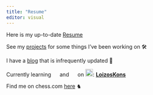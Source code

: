 ```yaml
---
title: "Resume"
editor: visual
---
```


Here is my up-to-date [Resume](Resume_Kοnstantinou.pdf)

See my [projects](https://www.loizos.xyz/software/) for some things I've been working on 🛠

I have a [blog](https://www.loizos.xyz/blog.html) that is infrequently updated 📝

Currently learning ![](images/paste-491BD3EC.png){width="15"} and ![](images/paste-3A990530.png){width="15"} on ![](images/paste-E2C57FB1.png){width="20"}: [**LoizosKons**](https://www.duolingo.com/profile/LoizosKons?via=leagues)

Find me on chess.com [here](https://www.chess.com/member/loizossss) ♞
